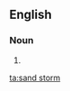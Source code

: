 ==English==

===Noun===
{{en-noun}}

# {{alternative spelling of|sandstorm|lang=en}}

[[ta:sand storm]]